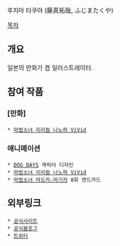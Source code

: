 후지마 타쿠야 (藤真拓哉, ふじまたくや)

[[목차]]
== 개요 ==
일본의 만화가 겸 일러스트레이터.

== 참여 작품 ==
=== [만화] ===
 * [[마법소녀 리리컬 나노하 ViVid]]

=== 애니메이션 ===
 * [[DOG DAYS]] 캐릭터 디자인
 * [[마법소녀 리리컬 나노하 ViVid]]
 * [[마법소녀 마도카☆마기카]] 8회 엔드카드


== 외부링크 ==
 * [http://www.geocities.jp/fujima040/index.html 공식사이트]
 * [http://fujima-blog.cocolog-nifty.com/ 공식블로그]
 * [http://twitter.com/fujimatakuya 트위터]
